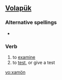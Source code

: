 ==[[Volapük]]==

===Alternative spellings===
* {{l|vo|xamoyn}}

===Verb===
{{infl|vo|verb}}

# to [[examine]]
# to [[test]], or give a test

[[vo:xamön]]